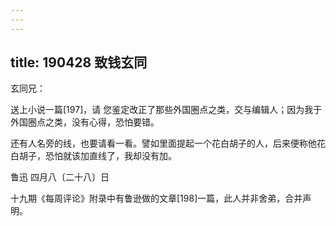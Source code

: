 ```yaml
---
---
---
```

title: 190428 致钱玄同
---




玄同兄：

送上小说一篇[197]，请 您鉴定改正了那些外国圈点之类，交与编辑人；因为我于外国圈点之类，没有心得，恐怕要错。

还有人名旁的线，也要请看一看。譬如里面提起一个花白胡子的人，后来便称他花白胡子，恐怕就该加直线了，我却没有加。

鲁迅 四月八〔二十八〕日

十九期《每周评论》附录中有鲁逊做的文章[198]一篇，此人并非舍弟，合并声明。